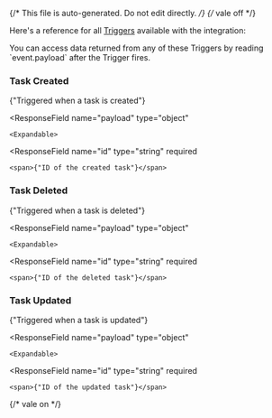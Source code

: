 {/* This file is auto-generated. Do not edit directly. */}
{/* vale off */}

Here's a reference for all [Triggers](/learn/reference/triggers/) available with the integration:


<Tip>
You can access data returned from any of these Triggers by reading `event.payload` after the Trigger fires.
</Tip>


### Task Created

<span>{"Triggered when a task is created"}</span>

  <ResponseField
    name="payload"
    type="object"
  >
    

    <Expandable>
  <ResponseField
    name="id"
    type="string"
    required
  >
    <span>{"ID of the created task"}</span>
  </ResponseField>
    </Expandable>
  </ResponseField>

### Task Deleted

<span>{"Triggered when a task is deleted"}</span>

  <ResponseField
    name="payload"
    type="object"
  >
    

    <Expandable>
  <ResponseField
    name="id"
    type="string"
    required
  >
    <span>{"ID of the deleted task"}</span>
  </ResponseField>
    </Expandable>
  </ResponseField>

### Task Updated

<span>{"Triggered when a task is updated"}</span>

  <ResponseField
    name="payload"
    type="object"
  >
    

    <Expandable>
  <ResponseField
    name="id"
    type="string"
    required
  >
    <span>{"ID of the updated task"}</span>
  </ResponseField>
    </Expandable>
  </ResponseField>


{/* vale on */}